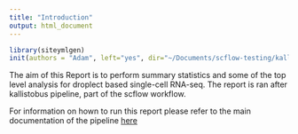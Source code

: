 ```yaml
---
title: "Introduction"
output: html_document
---
```

<link rel="stylesheet" href="https://cdnjs.cloudflare.com/ajax/libs/font-awesome/4.7.0/css/font-awesome.min.css">


```r
library(siteymlgen)
init(authors = "Adam", left="yes", dir="~/Documents/scflow-testing/kallistobus/Report.dir/")
```

The aim of this Report is to perform summary statistics and some of the top level analysis for droplect based single-cell RNA-seq. The report is ran after kallistobus pipeline, part of the scflow workflow.

For information on hown to run this report please refer to the main documentation of the pipeline [here](https://single-cell.readthedocs.io/en/latest/pipelines/Singlenuclei.html)

